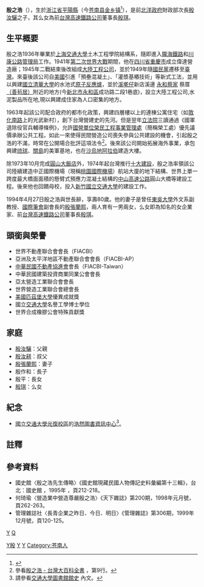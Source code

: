 {{Infobox_Person
| name = 殷之浩
|image=
|box_width= 
| now =  
| period = 
| Sex = 男 
| party = 
| Native place = [[浙江省|浙江省]][[平陽縣|平陽縣]]
|birth_date= 1914年
|birth_place= {{ROC-1912}}[[浙江省|浙江省]][[平陽縣|平陽縣]]
|death_date= 1994年4月27日（80歲）
|death_place= {{ROC-TWN}}[[台北市|台北市]]
| relatives = [[殷汝驪|殷汝驪]]（父）<br>[[殷汝耕|殷汝耕]]（叔）<br>[[殷張蘭熙|殷張蘭熙]]（妻）<br>[[殷琪|殷琪]]（女）
| nationality = {{ROC}}
| religion =
| educate = 
* [[上海交通大學|國立交通大學]]土木工程學院結構系畢業<br><span style="color: blue;">（1936年）</span>
| past = 
* [[大陸工程公司|大陸工程股份有限公司]]董事長
* 世界不動產聯合會FIABC總會長 
* 世界營造工業聯合會CICA總會長 
* 亞太營造聯合會IFAWPCA會長 
* 亞太不動產協進會APREF會長 
* 美國橋樑公司董事長 
* [[台橡|台灣合成橡膠股份有限公司]]董事長 
* [[宏碁|宏碁電腦股份有限公司]]名譽董事長
}}

'''殷之浩'''（{{bd|1914年||1994年|4月27日|catIdx=殷}}），生於[[浙江省|浙江省]][[平陽縣|平陽縣]]（今[[苍南县|苍南县]][[金乡镇_(苍南县)|金乡镇]]<ref>{{Cite web|title=殷之浩|url=http://cnszb.cncn.gov.cn/art/2007/5/17/art_1236715_3605078.html|accessdate=2020-06-22|author=苍南县档案局|date=2007-05-17|format=|publisher=苍南县情信息网|language=zh-hans|archive-date=2020-06-25|archive-url=https://web.archive.org/web/20200625113647/http://cnszb.cncn.gov.cn/art/2007/5/17/art_1236715_3605078.html|dead-url=no}}</ref>），是前[[北洋政府|北洋政府]]財政部次長[[殷汝驪|殷汝驪]]之子，其么女為前[[台灣高速鐵路公司|台灣高速鐵路公司]]董事長[[殷琪|殷琪]]。

== 生平概要 ==
殷之浩1936年畢業於[[上海交通大學|上海交通大學]]土木工程學院結構系，隨即進入[[隴海鐵路|隴海鐵路]]和[[川康公路管理局|川康公路管理局]]工作。1941年[[第二次世界大戰|第二次世界大戰]]期間，他在[[四川省|四川省]][[重慶市|重慶市]]成立偉達營造廠；1945年二戰結束後改組成[[大陸工程公司|大陸工程公司]]，並於1949年隨[[國民黨|國民黨]]遷移至[[臺灣|臺灣]]。來臺後該公司自[[美國|美國]]引進「預壘混凝土」、「灌漿基樁技術」等新式工法，並用以興建[[國立清華大學|國立清華大學]]的水池式[[原子反應爐|原子反應爐]]，並於[[溪墘仔|溪墘仔]]新店溪邊 [[永和蔡家|永和蔡家]] 蔡厝[[（善茍居）|（善茍居）]]附近的地方(今[[新北市|新北市]][[永和區|永和區]]成功路二段1巷底)，設立大陸工程公司,水泥製品所在地,現以興建成住家為人口密集的地方。

1963年起該公司配合政府的都市化政策，興建四層樓以上的連棟公寓住宅（如[[敦化南路|敦化南路]]上的光武新村），創下台灣營建史的先河。但是翌年[[立法院|立法院]]三讀通過《國軍退除役官兵輔導條例》，允許[[國有企業|國營單位]][[榮民工程公司|榮民工程事業管理處]]（簡稱榮工處）優先議價承辦公共工程。如此一來使得民間營造公司喪失參與公共建設的機會，引起殷之浩的不滿，時常在公開場合批評這項法令<ref>參看[http://nrch.culture.tw/twpedia.aspx?id=5569 殷之浩 - 台灣大百科全書] {{Wayback|url=http://nrch.culture.tw/twpedia.aspx?id=5569 |date=20190927062554 }}，第9行。</ref>。後來該公司開始拓展海外事業，承包興建[[琉球|琉球]]、[[關島|關島]]的美軍基地，也在[[沙特阿拉伯|沙烏地阿拉伯]]建造大樓。

除1973年10月完成[[圓山大飯店|圓山大飯店]]外，1974年起台灣推行[[十大建設|十大建設]]，殷之浩率領該公司陸續建造中正國際機場（現稱[[臺灣桃園國際機場|桃園國際機場]]）航站大廈的地下結構、世界上單一跨度最大橋面面積的懸臂式預應力混凝土結構的[[中山高速公路|中山高速公路]]圓山大橋等建設工程。後來他也回饋母校，投入[[新竹市|新竹]][[國立交通大學|國立交通大學]]的建設工作。
 
1994年4月27日殷之浩與世長辭，享壽80歲。他的妻子是曾任[[東吳大學_(台灣)|東吳大學]]外文系副教授、[[國際筆會|國際筆會]]副會長的[[殷張蘭熙|殷張蘭熙]]，兩人育有一男兩女，么女即為知名的女企業家、前[[台灣高速鐵路公司|台灣高速鐵路公司]]董事長[[殷琪|殷琪]]。

== 頭銜與榮譽 ==
* 世界不動產聯合會會長（FIACBI）
* 亞洲及太平洋地區不動產聯合會會長（FIACBI-AP）
* [[中華民國不動產協進會|中華民國不動產協進會]]會長（FIACBI-Taiwan）
* 中華民國建築投資商業同業公會會長
* 亞太營造工業聯合會會長
* 世界營造工業聯合會總會長
* [[美國|美國]][[匹茲堡大學|匹茲堡大學]]優異成就獎
* 國立[[交通大學|交通大學]]名譽工學博士學位
* 世界合成橡膠公會特殊貢獻獎

== 家庭 ==
* [[殷汝驪|殷汝驪]]：父親
* [[殷汝耕|殷汝耕]]：叔父
* [[殷張蘭熙|殷張蘭熙]]：妻子
* 殷作和：長子
* 殷平：長女
* [[殷琪|殷琪]]：么女

== 紀念 ==
* [[國立交通大學光復校區|國立交通大學光復校區]]的[[國立交通大學圖書館|浩然圖書資訊中心]]<ref>請參看[http://www.lib.nctu.edu.tw/html/id-1/ 交通大學圖書館館史] {{Wayback|url=http://www.lib.nctu.edu.tw/html/id-1/ |date=20120407132412 }}內文。</ref>。

==註釋==
{{Reflist}}

== 參考資料 ==
{{Refbegin}}
* 國史館〈殷之浩先生傳略〉《國史館現藏民國人物傳記史料彙編第十三輯》，台北：國史館 ，1995年 ，頁212-218。
* 何琦瑜〈營造業中營造尊嚴殷之浩〉《天下雜誌》第200期，1998年元月號，頁262-263。
* 管理雜誌社〈長青企業之昨日、今日、明日〉《管理雜誌》第306期，1999年12月號，頁120-125。
{{Reflist}}

[[Category:台灣企業家|Y殷]]
[[category:台灣戰後浙江移民|Y]]
[[Category:平陽人|Y]]
[[category:殷姓|Q]]
[[Category:上海市南洋模范中学校友|Y]]
[[Category:苍南人|Category:苍南人]]